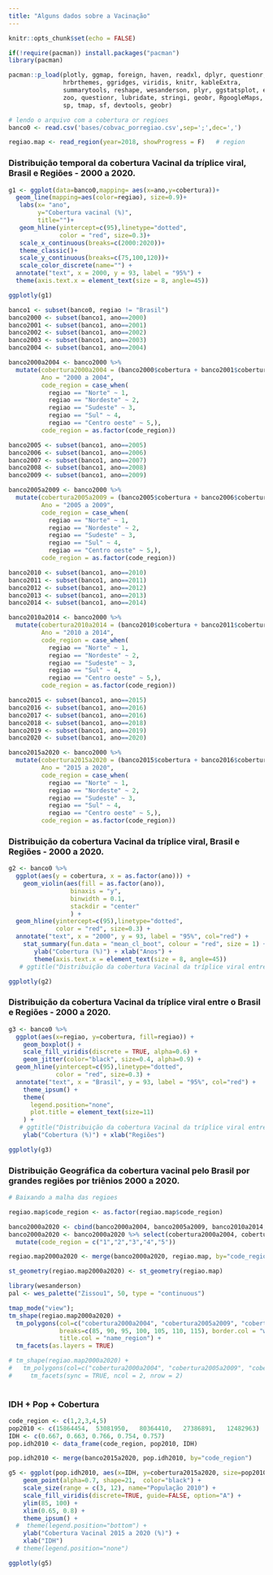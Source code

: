 ```yaml
---
title: "Alguns dados sobre a Vacinação"
---
```


```r
knitr::opts_chunk$set(echo = FALSE)

if(!require(pacman)) install.packages("pacman")
library(pacman)

pacman::p_load(plotly, ggmap, foreign, haven, readxl, dplyr, questionr, tidyr, ggplot2, gridExtra,
               hrbrthemes, ggridges, viridis, knitr, kableExtra, 
               summarytools, reshape, wesanderson, plyr, ggstatsplot, epiR,
               zoo, questionr, lubridate, stringi, geobr, RgoogleMaps, 
               sp, tmap, sf, devtools, geobr)
```



```r
# lendo o arquivo com a cobertura or regioes
banco0 <- read.csv('bases/cobvac_porregiao.csv',sep=';',dec=',')

regiao.map <- read_region(year=2018, showProgress = F)   # region

```

### Distribuição temporal da cobertura Vacinal da tríplice viral, Brasil e Regiões - 2000 a 2020.


```r

g1 <- ggplot(data=banco0,mapping= aes(x=ano,y=cobertura))+
  geom_line(mapping=aes(color=regiao), size=0.9)+
   labs(x= "ano",
        y="Cobertura vacinal (%)",
        title="")+
   geom_hline(yintercept=c(95),linetype="dotted",
              color = "red", size=0.3)+
   scale_x_continuous(breaks=c(2000:2020))+
   theme_classic()+
   scale_y_continuous(breaks=c(75,100,120))+
   scale_color_discrete(name="") +
  annotate("text", x = 2000, y = 93, label = "95%") +
  theme(axis.text.x = element_text(size = 8, angle=45))   

ggplotly(g1)


```



```r
banco1 <- subset(banco0, regiao != "Brasil")
banco2000 <- subset(banco1, ano==2000)
banco2001 <- subset(banco1, ano==2001)
banco2002 <- subset(banco1, ano==2002)
banco2003 <- subset(banco1, ano==2003)
banco2004 <- subset(banco1, ano==2004)

banco2000a2004 <- banco2000 %>%
  mutate(cobertura2000a2004 = (banco2000$cobertura + banco2001$cobertura + banco2002$cobertura + banco2003$cobertura +        banco2004$cobertura)/5,
         Ano = "2000 a 2004",
         code_region = case_when(
           regiao == "Norte" ~ 1,
           regiao == "Nordeste" ~ 2,
           regiao == "Sudeste" ~ 3,
           regiao == "Sul" ~ 4,
           regiao == "Centro oeste" ~ 5,),
         code_region = as.factor(code_region))

banco2005 <- subset(banco1, ano==2005)
banco2006 <- subset(banco1, ano==2006)
banco2007 <- subset(banco1, ano==2007)
banco2008 <- subset(banco1, ano==2008)
banco2009 <- subset(banco1, ano==2009)

banco2005a2009 <- banco2000 %>%
  mutate(cobertura2005a2009 = (banco2005$cobertura + banco2006$cobertura + banco2007$cobertura + banco2008$cobertura +        banco2009$cobertura)/5,
         Ano = "2005 a 2009",
         code_region = case_when(
           regiao == "Norte" ~ 1,
           regiao == "Nordeste" ~ 2,
           regiao == "Sudeste" ~ 3,
           regiao == "Sul" ~ 4,
           regiao == "Centro oeste" ~ 5,),
         code_region = as.factor(code_region))

banco2010 <- subset(banco1, ano==2010)
banco2011 <- subset(banco1, ano==2011)
banco2012 <- subset(banco1, ano==2012)
banco2013 <- subset(banco1, ano==2013)
banco2014 <- subset(banco1, ano==2014)

banco2010a2014 <- banco2000 %>%
  mutate(cobertura2010a2014 = (banco2010$cobertura + banco2011$cobertura + banco2012$cobertura + banco2013$cobertura +        banco2014$cobertura)/5,
         Ano = "2010 a 2014",
         code_region = case_when(
           regiao == "Norte" ~ 1,
           regiao == "Nordeste" ~ 2,
           regiao == "Sudeste" ~ 3,
           regiao == "Sul" ~ 4,
           regiao == "Centro oeste" ~ 5,),
         code_region = as.factor(code_region))

banco2015 <- subset(banco1, ano==2015)
banco2016 <- subset(banco1, ano==2016)
banco2017 <- subset(banco1, ano==2016)
banco2018 <- subset(banco1, ano==2018)
banco2019 <- subset(banco1, ano==2019)
banco2020 <- subset(banco1, ano==2020)

banco2015a2020 <- banco2000 %>%
  mutate(cobertura2015a2020 = (banco2015$cobertura + banco2016$cobertura + banco2017$cobertura + banco2018$cobertura +        banco2019$cobertura + banco2020$cobertura)/6,
         Ano = "2015 a 2020",
         code_region = case_when(
           regiao == "Norte" ~ 1,
           regiao == "Nordeste" ~ 2,
           regiao == "Sudeste" ~ 3,
           regiao == "Sul" ~ 4,
           regiao == "Centro oeste" ~ 5,),
         code_region = as.factor(code_region))
```

### Distribuição da cobertura Vacinal da tríplice viral, Brasil e Regiões - 2000 a 2020.

```r
g2 <- banco0 %>%
  ggplot(aes(y = cobertura, x = as.factor(ano))) + 
    geom_violin(aes(fill = as.factor(ano)),  
                 binaxis = "y",         
                 binwidth = 0.1,       
                 stackdir = "center"   
                 ) +
  geom_hline(yintercept=c(95),linetype="dotted",
             color = "red", size=0.3) +
  annotate("text", x = "2000", y = 93, label = "95%", col="red") +
    stat_summary(fun.data = "mean_cl_boot", colour = "red", size = 1) +
       ylab("Cobertura (%)") + xlab("Anos") +
       theme(axis.text.x = element_text(size = 8, angle=45))
   # ggtitle("Distribuição da cobertura Vacinal da tríplice viral entre o Brasil e Regiões - 2000 a 2020") 

ggplotly(g2)
```

### Distribuição da cobertura Vacinal da tríplice viral entre o Brasil e Regiões - 2000 a 2020.

```r
g3 <- banco0 %>%
  ggplot(aes(x=regiao, y=cobertura, fill=regiao)) +
    geom_boxplot() +
    scale_fill_viridis(discrete = TRUE, alpha=0.6) +
    geom_jitter(color="black", size=0.4, alpha=0.9) +
  geom_hline(yintercept=c(95),linetype="dotted",
             color = "red", size=0.3) +
  annotate("text", x = "Brasil", y = 93, label = "95%", col="red") +
    theme_ipsum() +
    theme(
      legend.position="none",
      plot.title = element_text(size=11)
    ) +
   # ggtitle("Distribuição da cobertura Vacinal da tríplice viral entre o Brasil e Regiões - 2000 a 2020") +
    ylab("Cobertura (%)") + xlab("Regiões") 

ggplotly(g3)

```


### Distribuição Geográfica da cobertura vacinal pelo Brasil por grandes regiões por triênios 2000 a 2020.


<!-- ```{r} -->
<!-- regiao.map$code_region <- as.factor(regiao.map$code_region) -->

<!-- # Fazendo o merge entre a media da cobertura e a malha -->
<!-- regiao.map2000a2004 <- merge(banco2000a2004, regiao.map, by="code_region")   -->
<!-- regiao.map2005a2009 <- merge(banco2005a2009, regiao.map, by="code_region")  -->
<!-- regiao.map2010a2014 <- merge(banco2010a2014, regiao.map, by="code_region")   -->
<!-- regiao.map2015a2020 <- merge(banco2015a2020, regiao.map, by="code_region")   -->

<!-- st_geometry(regiao.map2000a2004) <- st_geometry(regiao.map) -->
<!-- st_geometry(regiao.map2005a2009) <- st_geometry(regiao.map) -->
<!-- st_geometry(regiao.map2015a2020) <- st_geometry(regiao.map) -->
<!-- st_geometry(regiao.map2010a2014) <- st_geometry(regiao.map) -->


<!-- library(wesanderson) -->
<!-- pal <- wes_palette("Zissou1", 50, type = "continuous") -->

<!-- map1 <- tm_shape(regiao.map2000a2004) + -->
<!--   tm_polygons(col='cobertura', title="Cobertura (%)", breaks=c(75, 85, 95, 110), border.col = "white",  -->
<!--               palette="Oranges", popup.vars = c("cobertura"),  title.col = "Cobertura") + -->
<!--               tmap_mode("view") -->

<!-- map2 <- tm_shape(regiao.map2005a2009) + -->
<!--   tm_polygons(col='cobertura', title="Cobertura (%)", breaks=c(75, 85, 95, 110), border.col = "white",  -->
<!--               palette="Oranges", popup.vars = c("cobertura"),  title.col = "Cobertura") + -->
<!--               tmap_mode("view") -->

<!-- map3 <- tm_shape(regiao.map2010a2014) + -->
<!--   tm_polygons(col='cobertura', title="Cobertura (%)", breaks=c(75, 85, 95, 110), border.col = "white",  -->
<!--               palette="Oranges", popup.vars = c("cobertura"),  title.col = "Cobertura")+ -->
<!--               tmap_mode("view") -->

<!-- map4 <- tm_shape(regiao.map2015a2020) + -->
<!--   tm_polygons(col='cobertura', title="Cobertura (%)", breaks=c(75, 85, 95, 110), border.col = "white",  -->
<!--               palette="Oranges", popup.vars = c("cobertura"),  title.col = "Cobertura") + -->
<!--               tmap_mode("view") -->

<!-- tmap_arrange(map1, map2, map3, map4) -->
<!-- ``` -->


```r
# Baixando a malha das regioes

regiao.map$code_region <- as.factor(regiao.map$code_region)

banco2000a2020 <- cbind(banco2000a2004, banco2005a2009, banco2010a2014, banco2015a2020)
banco2000a2020 <- banco2000a2020 %>% select(cobertura2000a2004, cobertura2005a2009, cobertura2010a2014, cobertura2015a2020) %>%
  mutate(code_region = c("1","2","3","4","5"))

regiao.map2000a2020 <- merge(banco2000a2020, regiao.map, by="code_region") 

st_geometry(regiao.map2000a2020) <- st_geometry(regiao.map)

library(wesanderson)
pal <- wes_palette("Zissou1", 50, type = "continuous")

tmap_mode("view");
tm_shape(regiao.map2000a2020) +
  tm_polygons(col=c("cobertura2000a2004", "cobertura2005a2009", "cobertura2010a2014", "cobertura2015a2020"),
              breaks=c(85, 90, 95, 100, 105, 110, 115), border.col = "white", palette="Oranges",
              title.col = "name_region") +
  tm_facets(as.layers = TRUE)

# tm_shape(regiao.map2000a2020) +
#   tm_polygons(col=c("cobertura2000a2004", "cobertura2005a2009", "cobertura2010a2014", "cobertura2015a2020"), breaks=c(75, 85, 95, 110), border.col = "white", palette="Oranges") +
#     tm_facets(sync = TRUE, ncol = 2, nrow = 2) 
 

```

### IDH + Pop + Cobertura

```r
code_region <- c(1,2,3,4,5)
pop2010 <- c(15864454,	53081950,	80364410,	27386891,	12482963)
IDH <- c(0.667, 0.663, 0.766, 0.754, 0.757)
pop.idh2010 <- data_frame(code_region, pop2010, IDH)

pop.idh2010 <- merge(banco2015a2020, pop.idh2010, by="code_region") 

g5 <- ggplot(pop.idh2010, aes(x=IDH, y=cobertura2015a2020, size=pop2010, fill=regiao)) +
    geom_point(alpha=0.7, shape=21,  color="black") +
    scale_size(range = c(3, 12), name="População 2010") +
    scale_fill_viridis(discrete=TRUE, guide=FALSE, option="A") +
    ylim(85, 100) + 
    xlim(0.65, 0.8) + 
    theme_ipsum() +
  #  theme(legend.position="bottom") +
    ylab("Cobertura Vacinal 2015 a 2020 (%)") +
    xlab("IDH") 
  # theme(legend.position="none")

ggplotly(g5)

```